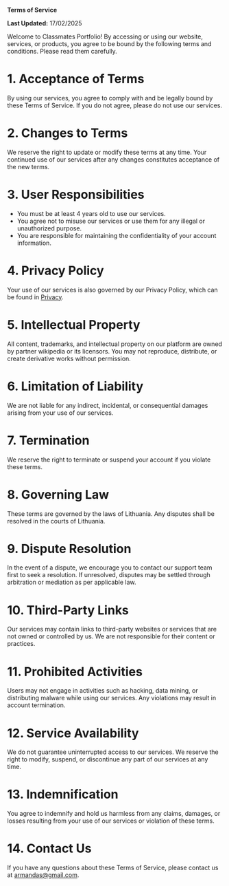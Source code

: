 **Terms of Service**

**Last Updated:** 17/02/2025

Welcome to Classmates Portfolio! By accessing or using our website, services, or products, you agree to be bound by the following terms and conditions. Please read them carefully.

# 1. Acceptance of Terms

By using our services, you agree to comply with and be legally bound by these Terms of Service. If you do not agree, please do not use our services.

# 2. Changes to Terms

We reserve the right to update or modify these terms at any time. Your continued use of our services after any changes constitutes acceptance of the new terms.

# 3. User Responsibilities

- You must be at least 4 years old to use our services.
- You agree not to misuse our services or use them for any illegal or unauthorized purpose.
- You are responsible for maintaining the confidentiality of your account information.

# 4. Privacy Policy

Your use of our services is also governed by our Privacy Policy, which can be found in [Privacy](/aboutPrivacy/privacy).

# 5. Intellectual Property

All content, trademarks, and intellectual property on our platform are owned by partner wikipedia or its licensors. You may not reproduce, distribute, or create derivative works without permission.

# 6. Limitation of Liability

We are not liable for any indirect, incidental, or consequential damages arising from your use of our services.

# 7. Termination

We reserve the right to terminate or suspend your account if you violate these terms.

# 8. Governing Law

These terms are governed by the laws of Lithuania. Any disputes shall be resolved in the courts of Lithuania.

# 9. Dispute Resolution

In the event of a dispute, we encourage you to contact our support team first to seek a resolution. If unresolved, disputes may be settled through arbitration or mediation as per applicable law.

# 10. Third-Party Links

Our services may contain links to third-party websites or services that are not owned or controlled by us. We are not responsible for their content or practices.

# 11. Prohibited Activities

Users may not engage in activities such as hacking, data mining, or distributing malware while using our services. Any violations may result in account termination.

# 12. Service Availability

We do not guarantee uninterrupted access to our services. We reserve the right to modify, suspend, or discontinue any part of our services at any time.

# 13. Indemnification

You agree to indemnify and hold us harmless from any claims, damages, or losses resulting from your use of our services or violation of these terms.

# 14. Contact Us

If you have any questions about these Terms of Service, please contact us at armandas@gmail.com.

